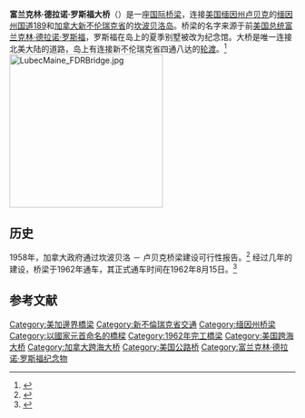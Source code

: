 '''富兰克林·德拉诺·罗斯福大桥'''（{{lang-en|'''Franklin Delano Roosevelt Bridge'''}}）是一座[[国际桥梁|国际桥梁]]，连接[[美国|美国]][[缅因州|缅因州]][[卢贝克|卢贝克]]的[[缅因州国道189|缅因州国道189]]和[[加拿大|加拿大]][[新不伦瑞克省|新不伦瑞克省]]的[[坎波贝洛岛|坎波贝洛岛]]。桥梁的名字来源于前[[美国总统|美国总统]][[富兰克林·德拉诺·罗斯福|富兰克林·德拉诺·罗斯福]]，罗斯福在岛上的夏季别墅被改为纪念馆。大桥是唯一连接北美大陆的道路，岛上有连接新不伦瑞克省四通八达的[[轮渡|轮渡]]。<ref name="June 14, 2008">{{cite news
  | last =Cuprisin
  | first =Tim
  | title =Tranquil Campobello Island honors FDR
  | work =The Milwaukee Journal-Sentinel
  | date =June 14, 2008  }}</ref>
[[File:LubecMaine_FDRBridge.jpg|270px]]
== 历史 ==
1958年，加拿大政府通过坎波贝洛 － 卢贝克桥梁建设可行性报告。<ref name="CanadaLaw">{{cite web|title=Campobello-Lubec Bridge Act ( 1958, c. 23 )|url=http://laws.justice.gc.ca/en/showdoc/cs/C-0.3///en?page=1|accessdate=2008-08-19|archive-date=2011-06-05|archive-url=https://web.archive.org/web/20110605050057/http://laws.justice.gc.ca/en/showdoc/cs/C-0.3///en?page=1|dead-url=no}}</ref> 经过几年的建设，桥梁于1962年通车，其正式通车时间在1962年8月15日。<ref name="April 10, 2000">{{cite news
  | last =Mahar
  | first =Martin
  | title =Local town history centennial projects written by students about their communities
  | work =The Bangor Daily News
  | date =April 10, 2000  }}</ref>

==参考文献==
<div class="references-small">
<references></references>
</div>

{{桥梁小作品}}

{{DEFAULTSORT:Franklin Delano Roosevelt}}
[[Category:美加邊界橋梁|Category:美加邊界橋梁]]
[[Category:新不倫瑞克省交通|Category:新不倫瑞克省交通]]
[[Category:缅因州桥梁|Category:缅因州桥梁]]
[[Category:以國家元首命名的橋樑|Category:以國家元首命名的橋樑]]
[[Category:1962年完工橋梁|Category:1962年完工橋梁]]
[[Category:美国跨海大桥|Category:美国跨海大桥]]
[[Category:加拿大跨海大桥|Category:加拿大跨海大桥]]
[[Category:美国公路桥|Category:美国公路桥]]
[[Category:富兰克林·德拉诺·罗斯福纪念物|Category:富兰克林·德拉诺·罗斯福纪念物]]
